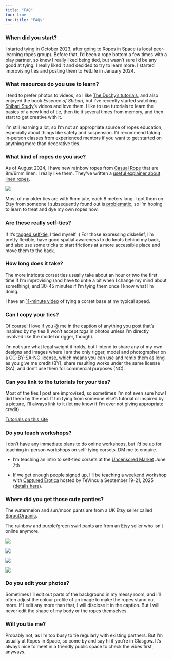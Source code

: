 ```yaml
---
title: "FAQ"
toc: true
toc-title: "FAQs"
---
```


### When did you start?

I started tying in October 2023, after going to Ropes in Space (a local peer-learning ropes group). Before that, I’d been a rope bottom a few times with a play partner, so knew I really liked being tied, but wasn’t sure I’d be any good at tying. I really liked it and decided to try to learn more. I started improvising ties and posting them to FetLife in January 2024. 

### What resources do you use to learn?

I tend to prefer photos to videos, so I like [The Duchy’s tutorials](https://theduchy.com), and also enjoyed the book *Essence of Shibari*, but I’ve recently started watching [Shibari Study](https://shibaristudy.com/)’s videos and love them. I like to use tutorials to learn the basics of a new kind of tie, then tie it several times from memory, and then start to get creative with it. 

I’m still learning a lot, so I’m not an appropriate source of ropes education, especially about things like safety and suspension. I’d recommend taking in-person classes from experienced mentors if you want to get started on anything more than decorative ties.


### What kind of ropes do you use?

As of August 2024, I have new rainbow ropes from [Casual Rope](https://fetlife.com/users/17130156) that are 8m/6mm linen. I really like them. They’ve written a [useful explainer about linen ropes](https://fetlife.com/users/17130156/posts/11253550).

![](www/images/demos/casual-rope.jpg)

Most of my older ties are with 6mm jute, each 8 meters long. I got them on Etsy from someone I subsequently found out is [problematic](https://fetlife.com/users/2518467/posts/6240426), so I’m hoping to learn to treat and dye my own ropes now. 

### Are these really self-ties?

If it’s [tagged self-tie](/posts/#category=self-tie), I tied myself :) For those expressing disbelief, I’m pretty flexible, have good spatial awareness to do knots behind my back, and also use some tricks to start frictions at a more accessible place and move them to the back. 

### How long does it take?

The more intricate corset ties usually take about an hour or two the first time if I’m improvising (and have to untie a bit when I change my mind about something), and 30-45 minutes if I’m tying them once I know what I’m doing. 

I have an [11-minute video](/posts/2025-01-10_corset_demo.qmd) of tying a corset base at my typical speed. 


### Can I copy your ties?

Of course! I love if you @ me in the caption of anything you post that’s inspired by my ties (I won’t accept _tags_ in photos unless I’m directly involved like the model or rigger, though).

I’m not sure what legal weight it holds, but I intend to share any of my own designs and images where I am the only rigger, model and photographer on a [CC-BY-SA-NC license](https://creativecommons.org/licenses/by-nc-sa/4.0/deed.en), which means you can use and remix them as long as you give me credit (BY), share resulting works under the same license (SA), and don’t use them for commercial purposes (NC). 

### Can you link to the tutorials for your ties?

Most of the ties I post are improvised, so sometimes I’m not even sure how I did them by the end. If I’m tying from someone else’s tutorial or inspired by a picture, I’ll always link to it (let me know if I’m ever not giving appropriate credit). 

[Tutorials on this site](posts/#category=tutorial)


### Do you teach workshops?

I don’t have any immediate plans to do online workshops, but I’d be up for teaching in-person workshops on self-tying corsets. DM me to enquire. 

* I'm teaching an intro to self-tied corsets at the [Uncensored Market](posts/2025-06-07_uncensored-market.html) June 7th

* If we get enough people signed up, I'll be teaching a weekend workshop with [Captured Erotica](https://www.capturederotica.com/) hosted by TeVincula September 19-21, 2025 ([details here](https://tevincula.com/shibari-weekend-glasgow/)).

### Where did you get those cute panties?

The watermelon and sun/moon pants are from a UK Etsy seller called [SproutOrganic](https://www.etsy.com/uk/shop/SproutOrganic). 

The rainbow and purple/green swirl pants are from an Etsy seller who isn’t online anymore. 

::: {layout-ncol=4}

![](www/images/demos/pants-watermelon.jpg)

![](www/images/demos/pants-moon.jpg)

![](www/images/demos/pants-rainbow.jpg)

![](www/images/demos/pants-swirl.jpg)
:::


### Do you edit your photos?

Sometimes I’ll edit out parts of the background in my messy room, and I’ll often adjust the colour profile of an image to make the ropes stand out more. If I edit any more than that, I will disclose it in the caption. But I will never edit the shape of my body or the ropes themselves.

### Will you tie me?

Probably not, as I’m too busy to tie regularly with existing partners. But I’m usually at Ropes in Space, so come by and say hi if you’re in Glasgow. It’s always nice to meet in a friendly public space to check the vibes first, anyways.
